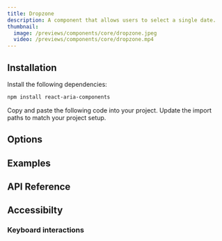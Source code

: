 ---
title: Dropzone
description: A component that allows users to select a single date.
thumbnail:
  image: /previews/components/core/dropzone.jpeg
  video: /previews/components/core/dropzone.mp4
---

<ComponentPreview name="demos/components/core/drop-zone/basic" />

## Installation

<Steps>
  <Step>Install the following dependencies:</Step>

```bash
npm install react-aria-components
```

  <Step>Copy and paste the following code into your project.</Step>
  <ComponentSource name="components/core/default/drop-zone" />
  <Step>Update the import paths to match your project setup.</Step>
</Steps>

## Options

## Examples

## API Reference

## Accessibilty

### Keyboard interactions
